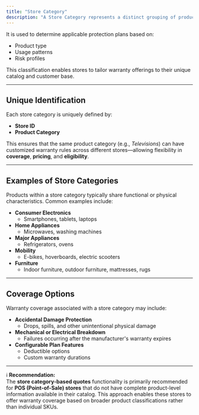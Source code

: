 ```yaml
---
title: "Store Category"
description: "A Store Category represents a distinct grouping of products within a specific store that are eligible for extended warranty coverage."
---
```


It is used to determine applicable protection plans based on:

- Product type
- Usage patterns
- Risk profiles

This classification enables stores to tailor warranty offerings to their unique catalog and customer base.

---

## Unique Identification

Each store category is uniquely defined by:

- **Store ID**
- **Product Category**

This ensures that the same product category (e.g., _Televisions_) can have customized warranty rules across different stores—allowing flexibility in **coverage**, **pricing**, and **eligibility**.

---

## Examples of Store Categories

Products within a store category typically share functional or physical characteristics. Common examples include:

- **Consumer Electronics**
  - Smartphones, tablets, laptops
- **Home Appliances**
  - Microwaves, washing machines
- **Major Appliances**
  - Refrigerators, ovens
- **Mobility**
  - E-bikes, hoverboards, electric scooters
- **Furniture**
  - Indoor furniture, outdoor furniture, mattresses, rugs

---

## Coverage Options

Warranty coverage associated with a store category may include:

- **Accidental Damage Protection**
  - Drops, spills, and other unintentional physical damage
- **Mechanical or Electrical Breakdown**
  - Failures occurring after the manufacturer's warranty expires
- **Configurable Plan Features**
  - Deductible options
  - Custom warranty durations

---

ℹ️ **Recommendation:**\
The **store category-based quotes** functionality is primarily recommended for **POS (Point-of-Sale) stores** that do not have complete product-level information available in their catalog. This approach enables these stores to offer warranty coverage based on broader product classifications rather than individual SKUs.